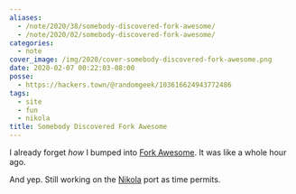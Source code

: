 ```yaml
---
aliases:
  - /note/2020/38/somebody-discovered-fork-awesome/
  - /note/2020/02/somebody-discovered-fork-awesome/
categories:
  - note
cover_image: /img/2020/cover-somebody-discovered-fork-awesome.png
date: 2020-02-07 00:22:03-08:00
posse:
  - https://hackers.town/@randomgeek/103616624943772486
tags:
  - site
  - fun
  - nikola
title: Somebody Discovered Fork Awesome
---
```


I already forget *how* I bumped into [Fork
Awesome](https://forkaweso.me/Fork-Awesome/). It was like a whole hour
ago.

And yep. Still working on the [Nikola](/tags/nikola) port as time
permits.

